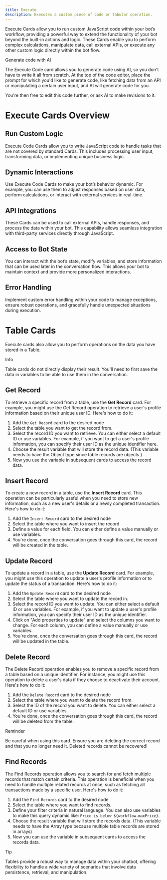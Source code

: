 ```yaml
---
title: Execute
description: Executes a custom piece of code or tabular operation.
---
```


Execute Cards  allow you to run custom JavaScript code within your bot’s workflow, providing a powerful way to extend the functionality of your bot beyond the built-in actions and logic. These Cards enable you to perform complex calculations, manipulate data, call external APIs, or execute any other custom logic directly within the bot flow.

<Tip>
Generate code with AI

The Execute Code card allows you to generate code using AI, so you don't have to write it all from scratch. At the top of the code editor, place the prompt for which you'd like to generate code, like fetching data from an API or manipulating a certain user input, and AI will generate code for you.

You're then free to edit this code further, or ask AI to make revisions to it.
</Tip>

# Execute Cards Overview

## Run Custom Logic

Execute Code Cards allow you to write JavaScript code to handle tasks that are not covered by standard Cards. This includes processing user input, transforming data, or implementing unique business logic.

## Dynamic Interactions

Use Execute Code Cards to make your bot’s behavior dynamic. For example, you can use them to adjust responses based on user data, perform calculations, or interact with external services in real-time.

## API Integrations

These Cards can be used to call external APIs, handle responses, and process the data within your bot. This capability allows seamless integration with third-party services directly through JavaScript.

## Access to Bot State

You can interact with the bot’s state, modify variables, and store information that can be used later in the conversation flow. This allows your bot to maintain context and provide more personalized interactions.

## Error Handling

Implement custom error handling within your code to manage exceptions, ensure robust operations, and gracefully handle unexpected situations during execution.

# Table Cards

Execute cards also allow you to perform operations on the data you have stored in a Table.

<Info>
Info

Table cards do not directly display their result. You'll need to first save the data in variables to be able to use them in the conversation.
</Info>

## Get Record

To retrieve a specific record from a table, use the **Get Record** card. For example, you might use the Get Record operation to retrieve a user's profile information based on their unique user ID. Here's how to do it:

1. Add the `Get Record` card to the desired node
2. Select the table you want to get the record from.
3. Select the record ID you want to retrieve. You can either select a default ID or use variables. For example, if you want to get a user's profile information, you can specify their user ID as the unique identifier here.
4. Choose the result variable that will store the record data. (This variable needs to have the Object type since table records are objects.)
5. Now you use the variable in subsequent cards to access the record data.

## Insert Record

To create a new record in a table, use the **Insert Record** card. This operation can be particularly useful when you need to store new information, such as a new user's details or a newly completed transaction. Here's how to do it:

1. Add the `Insert Record` card to the desired node
2. Select the table where you want to insert the record.
3. Define a value for each field. You can either define a value manually or use variables.
4. You're done, once the conversation goes through this card, the record will be created in the table.

## Update Record

To update a record in a table, use the **Update Record** card. For example, you might use this operation to update a user's profile information or to update the status of a transaction. Here's how to do it:

1. Add the `Update Record` card to the desired node
2. Select the table where you want to update the record in.
3. Select the record ID you want to update. You can either select a default ID or use variables. For example, if you want to update a user's profile information, you can specify their user ID as the unique identifier.
4. Click on "Add properties to update" and select the columns you want to change. For each column, you can define a value manually or use variables.
5. You're done, once the conversation goes through this card, the record will be updated in the table.

## Delete Record

The Delete Record operation enables you to remove a specific record from a table based on a unique identifier. For instance, you might use this operation to delete a user's data if they choose to deactivate their account. Here's how to do it:

1. Add the `Delete Record` card to the desired node
2. Select the table where you want to delete the record from.
3. Select the ID of the record you want to delete. You can either select a default ID or use variables.
4. You're done, once the conversation goes through this card, the record will be deleted from the table.

<Warning>
Reminder

Be careful when using this card. Ensure you are deleting the correct record and that you no longer need it. Deleted records cannot be recovered!
</Warning>

## Find Records

The Find Records operation allows you to search for and fetch multiple records that match certain criteria. This operation is beneficial when you need to handle multiple related records at once, such as fetching all transactions made by a specific user. Here's how to do it:

1. Add the `Find Records` card to the desired node
2. Select the table where you want to find records.
3. Define your filter criteria in natural language. You can also use variables to make this query dynamic like: `Price is below ${workflow.maxPrice}`.
4. Choose the result variable that will store the records data. (This variable needs to have the Array type because multiple table records are stored in arrays)
5. Now you can use the variable in subsequent cards to access the records data.

<Tip>
Tip

Tables provide a robust way to manage data within your chatbot, offering flexibility to handle a wide variety of scenarios that involve data persistence, retrieval, and manipulation.
</Tip>
